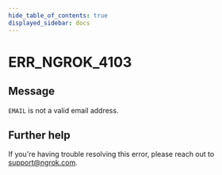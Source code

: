```yaml
---
hide_table_of_contents: true
displayed_sidebar: docs
---
```



# ERR_NGROK_4103

## Message

`EMAIL` is not a valid email address.

<ErrorDetails error="err_ngrok_4103" />

## Further help

If you're having trouble resolving this error, please reach out to [support@ngrok.com](mailto:support@ngrok.com?subject=Help%20with%20ERR_NGROK_4103).
